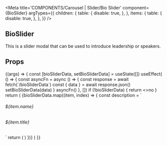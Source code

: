 
<Meta
  title='COMPONENTS/Carousel | Slider/Bio Slider'
  component={BioSlider}
  argTypes={{
    children: {
      table: {
        disable: true,
      },
    },
    items: {
      table: {
        disable: true,
      },
    },
  }}
/>

## BioSlider

This is a slider modal that can be used to introduce leadership or speakers.

## Props

<Props of={BioSlider} />

<Preview>
  <Story name='Bio Slider'>
    {(args) => {
      const [bioSliderData, setBioSliderData] = useState([])
      useEffect( () => {
        const asyncFn = async () => {
        const response = await fetch(`/bioSliderData`)
        const { data } = await response.json()
        setBioSliderData(data)
        }
        asyncFn()
      }, [])
      if (!bioSliderData) {
        return <>no</>
      }
      return (
        <Wrapper>
          <Grid columns='4' gap='2'>
            {bioSliderData.map((item, index) => {
              const description = `<h6 class="font-bold">${item.name}</h6> <h6>${item.title}</h6>`
              return (
                <BioSlider childrenIndex={index} items={bioSliderData}>
                  <CtaBlock
                    variant='profileLargeGrid'
                    description={description}
                    image={{ src: item.image.src }}
                  />
                </BioSlider>
              )
            })}
          </Grid>
        </Wrapper>
      )
    }}
  </Story>
</Preview>
